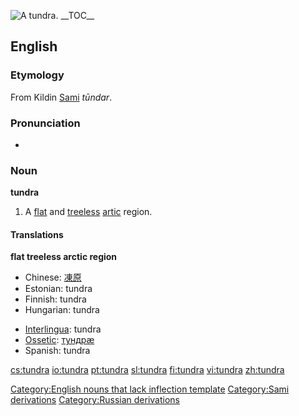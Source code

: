 [[Image:Wrangel Island tundra.jpg|thumb|right|A tundra.]]
{{wikipedia}}
__TOC__

==English==

===Etymology===
From Kildin [[Sami]] ''tūndar''. <!-- cyrillization required -->

===Pronunciation===
*{{audio|en-us-tundra.ogg|Audio (US)}}

===Noun===
'''tundra'''

# A [[flat]] and [[treeless]] [[artic]] region.

====Translations====
<!--DefA-->'''flat treeless arctic region'''
{{top}}
*Chinese: [[凍原]]
*Estonian: tundra
*Finnish: tundra
*Hungarian: tundra
{{mid}}
*[[Interlingua]]: tundra
*[[Ossetic]]: [[тундрæ]]
*Spanish: tundra {{f}}
{{bottom}}

[[Category:English nouns that lack inflection template]]
[[Category:Sami derivations]]
[[Category:Russian derivations]]

[[cs:tundra]]
[[io:tundra]]
[[pt:tundra]]
[[sl:tundra]]
[[fi:tundra]]
[[vi:tundra]]
[[zh:tundra]]